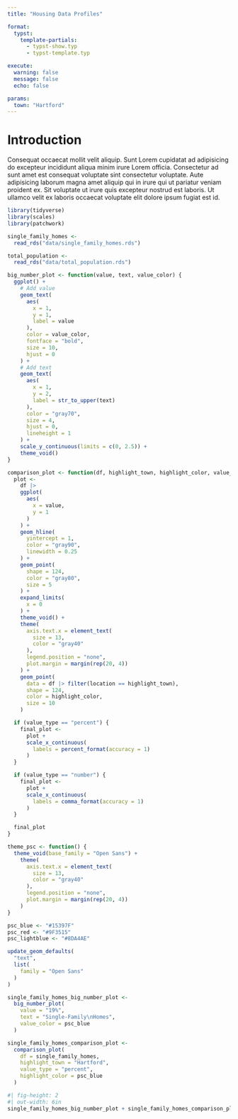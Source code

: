 ```yaml
---
title: "Housing Data Profiles"

format: 
  typst:
    template-partials:
      - typst-show.typ
      - typst-template.typ

execute: 
  warning: false
  message: false
  echo: false

params:
  town: "Hartford"
---
```


# Introduction

Consequat occaecat mollit velit aliquip. Sunt Lorem cupidatat ad adipisicing do excepteur incididunt aliqua minim irure Lorem officia. Consectetur ad sunt amet est consequat voluptate sint consectetur voluptate. Aute adipisicing laborum magna amet aliquip qui in irure qui ut pariatur veniam proident ex. Sit voluptate ut irure quis excepteur nostrud est laboris. Ut ullamco velit ex laboris occaecat voluptate elit dolore ipsum fugiat est id.



```r
library(tidyverse)
library(scales)
library(patchwork)
```


```r
single_family_homes <-
  read_rds("data/single_family_homes.rds")

total_population <-
  read_rds("data/total_population.rds")
```

```r
big_number_plot <- function(value, text, value_color) {
  ggplot() +
    # Add value
    geom_text(
      aes(
        x = 1,
        y = 1,
        label = value
      ),
      color = value_color,
      fontface = "bold",
      size = 10,
      hjust = 0
    ) +
    # Add text
    geom_text(
      aes(
        x = 1,
        y = 2,
        label = str_to_upper(text)
      ),
      color = "gray70",
      size = 4,
      hjust = 0,
      lineheight = 1
    ) +
    scale_y_continuous(limits = c(0, 2.5)) +
    theme_void()
}
```

```r
comparison_plot <- function(df, highlight_town, highlight_color, value_type) {
  plot <-
    df |>
    ggplot(
      aes(
        x = value,
        y = 1
      )
    ) +
    geom_hline(
      yintercept = 1,
      color = "gray90",
      linewidth = 0.25
    ) +
    geom_point(
      shape = 124,
      color = "gray80",
      size = 5
    ) +
    expand_limits(
      x = 0
    ) +
    theme_void() +
    theme(
      axis.text.x = element_text(
        size = 13,
        color = "gray40"
      ),
      legend.position = "none",
      plot.margin = margin(rep(20, 4))
    ) +
    geom_point(
      data = df |> filter(location == highlight_town),
      shape = 124,
      color = highlight_color,
      size = 10
    )

  if (value_type == "percent") {
    final_plot <-
      plot +
      scale_x_continuous(
        labels = percent_format(accuracy = 1)
      )
  }

  if (value_type == "number") {
    final_plot <-
      plot +
      scale_x_continuous(
        labels = comma_format(accuracy = 1)
      )
  }

  final_plot
}
```

```r
theme_psc <- function() {
  theme_void(base_family = "Open Sans") +
    theme(
      axis.text.x = element_text(
        size = 13,
        color = "gray40"
      ),
      legend.position = "none",
      plot.margin = margin(rep(20, 4))
    )
}
```

```r
psc_blue <- "#15397F"
psc_red <- "#9F3515"
psc_lightblue <- "#8DA4AE"
```


```r
update_geom_defaults(
  "text",
  list(
    family = "Open Sans"
  )
)
```

```r
single_family_homes_big_number_plot <-
  big_number_plot(
    value = "19%",
    text = "Single-Family\nHomes",
    value_color = psc_blue
  )
```

```r
single_family_homes_comparison_plot <-
  comparison_plot(
    df = single_family_homes,
    highlight_town = "Hartford",
    value_type = "percent",
    highlight_color = psc_blue
  )
```


```r
#| fig-height: 2
#| out-width: 6in
single_family_homes_big_number_plot + single_family_homes_comparison_plot
```
